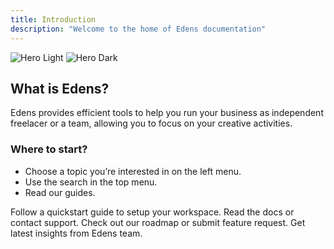 ```yaml
---
title: Introduction
description: "Welcome to the home of Edens documentation"
---
```


<img
  className="block dark:hidden"
  src="/images/hero-light.svg"
  alt="Hero Light"
/>
<img
  className="hidden dark:block"
  src="/images/hero-dark.svg"
  alt="Hero Dark"
/>

## What is Edens?

Edens provides efficient tools to help you run your business as independent freelacer or a team, allowing you to focus on your creative activities.

### Where to start?

- Choose a topic you’re interested in on the left menu.
- Use the search in the top menu.
- Read our guides.

<CardGroup cols={2}>
  <Card
    title="New to Edens?"
    icon="rocket"
    href="/quickstart"
  >
    Follow a quickstart guide to setup your workspace.
  </Card>
  <Card
    title="Need help?"
    icon="life-ring"
    href="https://mintlify.com/docs/development"
  >
    Read the docs or contact support.
  </Card>
  <Card
    title="Missing feature?"
    icon="map"
    href="https://mintlify.com/docs/development"
  >
    Check out our roadmap or submit feature request.
  </Card>
  <Card
    title="Follow us"
    icon="linkedin"
    href="https://mintlify.com/docs/development"
  >
    Get latest insights from Edens team.
  </Card>
</CardGroup>

